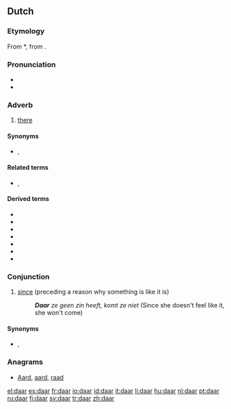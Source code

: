 ==Dutch==
===Etymology===
From {{etyl|odt|nl}} *{{term||thar|lang=odt}}, from {{proto|Germanic|þar|lang=nl}}.

===Pronunciation===
* {{IPA|/daːr/|lang=nl}}
* {{audio|Nl-daar.ogg|audio}}

===Adverb===
{{infl|nl|adverb|cat2=demonstrative adverbs}}

# [[there]]

====Synonyms====
*{{l|nl|ginds}}, {{l|nl|ginder}}

====Related terms====
*{{l|nl|hier}}, {{l|nl|er}}

====Derived terms====
* {{l|nl|daarbij}}
* {{l|nl|daarboven}}
* {{l|nl|daarom}}
* {{l|nl|daarvan}}
* {{l|nl|daarnaast}}
* {{l|nl|daarover}}
* {{l|nl|daaromheen}}

===Conjunction===
{{infl|nl|conjunction}}

# [[since]] (preceding a reason why something is like it is)
#: '''''Daar''' ze geen zin heeft, komt ze niet'' (Since she doesn't feel like it, she won't come)

====Synonyms====
*{{l|nl|aangezien}}, {{l|nl|omdat}}

===Anagrams===
* [[Aard#Dutch|Aard]], [[aard#Dutch|aard]], [[raad#Dutch|raad]]

[[el:daar]]
[[es:daar]]
[[fr:daar]]
[[io:daar]]
[[id:daar]]
[[it:daar]]
[[li:daar]]
[[hu:daar]]
[[nl:daar]]
[[pt:daar]]
[[ru:daar]]
[[fi:daar]]
[[sv:daar]]
[[tr:daar]]
[[zh:daar]]